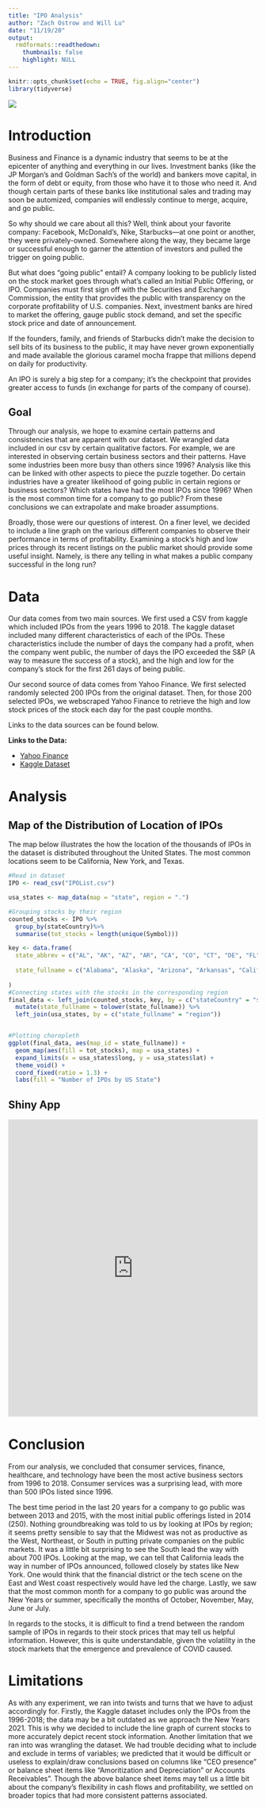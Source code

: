 ```yaml
---
title: "IPO Analysis"
author: "Zach Ostrow and Will Lu"
date: "11/19/20"
output:
  rmdformats::readthedown:
    thumbnails: false
    highlight: NULL
---
```


```r
knitr::opts_chunk$set(echo = TRUE, fig.align="center")
library(tidyverse)
```
![](https://www.pymnts.com/wp-content/uploads/2020/09/IPO-Canada.jpg)

# Introduction

Business and Finance is a dynamic industry that seems to be at the epicenter of anything and everything in our lives. Investment banks (like the JP Morgan's and Goldman Sach's of the world) and bankers move capital, in the form of debt or equity, from those who have it to those who need it. And though certain parts of these banks like institutional sales and trading may soon be automized, companies will endlessly continue to merge, acquire, and go public. 

So why should we care about all this? Well, think about your favorite company: Facebook, McDonald's, Nike, Starbucks—at one point or another, they were privately-owned. Somewhere along the way, they became large or successful enough to garner the attention of investors and pulled the trigger on going public. 

But what does "going public" entail? A company looking to be publicly listed on the stock market goes through what's called an Initial Public Offering, or IPO. Companies must first sign off with the Securities and Exchange Commission, the entity that provides the public with transparency on the corporate profitability of U.S. companies. Next, investment banks are hired to market the offering, gauge public stock demand, and set the specific stock price and date of announcement.

If the founders, family, and friends of Starbucks didn't make the decision to sell bits of its business to the public, it may have never grown exponentially and made available the glorious caramel mocha frappe that millions depend on daily for productivity.

An IPO is surely a big step for a company; it's the checkpoint that provides greater access to funds (in exchange for parts of the company of course). 

## Goal
Through our analysis, we hope to examine certain patterns and consistencies that are apparent with our dataset. We wrangled data included in our csv by certain qualitative factors. 
For example, we are interested in observing certain business sectors and their patterns. Have some industries been more busy than others since 1996? Analysis like this can be linked with other aspects to piece the puzzle together. Do certain industries have a greater likelihood of going public in certain regions or business sectors? Which states have had the most IPOs since 1996? When is the most common time for a company to go public? From these conclusions we can extrapolate and make broader assumptions.

Broadly, those were our questions of interest. On a finer level, we decided to include a line graph on the various different companies to observe their performance in terms of profitability. Examining a stock's high and low prices through its recent listings on the public market should provide some useful insight. Namely, is there any telling in what makes a public company successful in the long run? 


# Data
Our data comes from two main sources. We first used a CSV from kaggle which included IPOs from the years 1996 to 2018. The kaggle dataset included many different characteristics of each of the IPOs. These characteristics include the number of days the company had a profit, when the company went public, the number of days the IPO exceeded the S&P (A way to measure the success of a stock), and the high and low for the company's stock for the first 261 days of being public.

Our second source of data comes from Yahoo Finance. We first selected randomly selected 200 IPOs from the original dataset. Then, for those 200 selected IPOs, we webscraped Yahoo Finance to retrieve the high and low stock prices of the stock each day for the past couple months. 

Links to the data sources can be found below.

**Links to the Data:**

- [Yahoo Finance](https://finance.yahoo.com)
- [Kaggle Dataset](https://www.kaggle.com/proselotis/financial-ipo-data)

# Analysis

## Map of the Distribution of Location of IPOs

The map below illustrates the how the location of the thousands of IPOs in the dataset is distributed throughout the United States. The most common locations seem to be California, New York, and Texas.

```r
#Read in dataset
IPO <- read_csv("IPOList.csv")

usa_states <- map_data(map = "state", region = ".") 

#Grouping stocks by their region
counted_stocks <- IPO %>%
  group_by(stateCountry)%>%
  summarise(tot_stocks = length(unique(Symbol)))

key <- data.frame(
  state_abbrev = c("AL", "AK", "AZ", "AR", "CA", "CO", "CT", "DE", "FL", "GA", "HI", "ID", "IL", "IN", "IA", "KS", "KY", "LA", "ME", "MD", "MA", "MI", "MN", "MS", "MO", "MT", "NE", "NV", "NH", "NJ", "NM", "NY", "NC", "ND", "OH", "OK", "OR", "PA", "RI", "SC", "SD", "TN", "TX", "UT", "VT", "VA", "WA", "WV", "WI", "WY"),
  
  state_fullname = c("Alabama", "Alaska", "Arizona", "Arkansas", "California", "Colorado", "Connecticut", "Delaware", "Florida", "Georgia", "Hawaii", "Idaho", "Illinois", "Indiana", "Iowa", "Kansas", "Kentucky", "Louisiana", "Maine", "Maryland", "Massachusetts", "Michigan", "Minnesota", "Mississippi", "Missouri", "Montana", "Nebraska", "Nevada", "New Hampshire", "New Jersey", "New Mexico", "New York", "North Carolina", "North Dakota", "Ohio", "Oklahoma", "Oregon", "Pennsylvania", "Rhode Island", "South Carolina", "South Dakota", "Tennessee", "Texas", "Utah", "Vermont", "Virginia", "Washington", "West Virginia", "Wisconsin", "Wyoming")
  
)
#Connecting states with the stocks in the corresponding region
final_data <- left_join(counted_stocks, key, by = c("stateCountry" = "state_abbrev"))%>%
  mutate(state_fullname = tolower(state_fullname)) %>%
  left_join(usa_states, by = c("state_fullname" = "region"))


#Plotting choropleth
ggplot(final_data, aes(map_id = state_fullname)) +
  geom_map(aes(fill = tot_stocks), map = usa_states) +
  expand_limits(x = usa_states$long, y = usa_states$lat) + 
  theme_void() +
  coord_fixed(ratio = 1.3) +
  labs(fill = "Number of IPOs by US State")
```

## Shiny App

<iframe height="600" width="100%" frameborder="no" title="Analysis" src="https://zostrow.shinyapps.io/Blog-MoneyMovers/"> </iframe>
 
# Conclusion

From our analysis, we concluded that consumer services, finance, healthcare, and technology have been the most active business sectors from 1996 to 2018. Consumer services was a surprising lead, with more than 500 IPOs listed since 1996. 

The best time period in the last 20 years for a company to go public was between 2013 and 2015, with the most initial public offerings listed in 2014 (250). Nothing groundbreaking was told to us by looking at IPOs by region; it seems pretty sensible to say that the Midwest was not as productive as the West, Northeast, or South in putting private companies on the public markets. It was a little bit surprising to see the South lead the way with about 700 IPOs. Looking at the map, we can tell that California leads the way in number of IPOs announced, followed closely by states like New York. One would think that the financial district or the tech scene on the East and West coast respectively would have led the charge. 
Lastly, we saw that the most common month for a company to go public was around the New Years or summer, specifically the months of October, November, May, June or July.

In regards to the stocks, it is difficult to find a trend between the random sample of IPOs in regards to their stock prices that may tell us helpful information. However, this is quite understandable, given the volatility in the stock markets that the emergence and prevalence of COVID caused.

# Limitations

As with any experiment, we ran into twists and turns that we have to adjust accordingly for. Firstly, the Kaggle dataset includes only the IPOs from the 1996-2018; the data may be a bit outdated as we approach the New Years 2021. This is why we decided to include the line graph of current stocks to more accurately depict recent stock information. Another limitation that we ran into was wrangling the dataset. We had trouble deciding what to include and exclude in terms of variables; we predicted that it would be difficult or useless to explain/draw conclusions based on columns like "CEO presence" or balance sheet items like "Amoritization and Depreciation" or Accounts Receivables". Though the above balance sheet items may tell us a little bit about the company's flexibility in cash flows and profitability, we settled on broader topics that had more consistent patterns associated.

